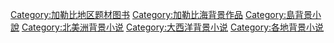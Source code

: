 [[Category:加勒比地区题材图书|Category:加勒比地区题材图书]]
[[Category:加勒比海背景作品|Category:加勒比海背景作品]]
[[Category:島背景小說|Category:島背景小說]]
[[Category:北美洲背景小说|Category:北美洲背景小说]]
[[Category:大西洋背景小说|Category:大西洋背景小说]]
[[Category:各地背景小说|Category:各地背景小说]]
